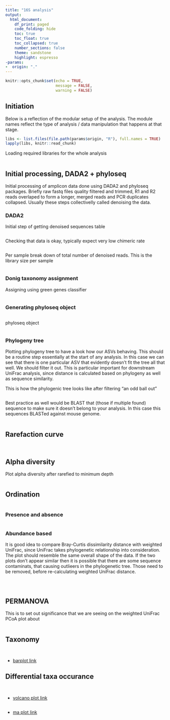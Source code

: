 ```yaml
---
title: "16S analysis"
output:
  html_document:
    df_print: paged
    code_folding: hide
    toc: true
    toc_float: true
    toc_collapsed: true
    number_sections: false
    theme: sandstone
    highlight: espresso
-params:
-  origin: "."
---
```


```r
knitr::opts_chunk$set(echo = TRUE,
                      message = FALSE,
                      warning = FALSE)
```

## Initiation

Below is a reflection of the modular setup of the analysis. The module names
reflect the type of analysis / data manipulation that happens at that stage.

```r

libs <- list.files(file.path(params$origin, "R"), full.names = TRUE)
lapply(libs, knitr::read_chunk)
```

Loading required libraries for the whole analysis

```r
```

## Initial processing, DADA2 + phyloseq

Initial processing of amplicon data done using DADA2 and phyloseq packages. Briefly raw fastq files
quality filtered and trimmed, R1 and R2 reads overlaped to form a longer, merged reads and PCR duplicates
collapsed. Usually these steps collectivelly called denoising the data.

### DADA2

Initial step of getting denoised sequences table

```r
```

Checking that data is okay, typically expect very low chimeric rate

```r
```

Per sample break down of total number of denoised reads. This is the library size per sample

```r
```

### Donig taxonomy assignment

Assigning using green genes classifier

```r
```

### Generating phyloseq object

```r
```

phyloseq object

```r
```

### Phylogeny tree

Plotting phylogeny tree to have a look how our ASVs behaving. This should be a routine step essentially at the start of any analysis. In this case we can see that there is one particular ASV that evidently doesn't fit the tree all that well. We should filter it out. This is particular important for downstream UniFrac analysis, since distance is calculated based on phylogeny as well as sequence similarity.

This is how the phylogenic tree looks like after filtering "an odd ball out"

```r
```

Best practice as well would be BLAST that (those if multiple found) sequence to make sure it doesn't belong to your analysis. In this case this sequences BLASTed against mouse genome.

```r
```

## Rarefaction curve

```r
```

```r
```

## Alpha diversity

Plot alpha diversity after rarefied to minimum depth

```r
```

## Ordination

```r
```

### Presence and absence

```r
```

### Abundance based

It is good idea to compare Bray-Curtis dissimilarity distance with weighted UniFrac, since UniFrac takes phylogenetic relationship into consideration. The plot should resemble the same overall shape of the data. If the two plots don't appear similar then it is possible that there are some sequence contaminats, that causing outlieers in the phylogenetic tree. Those need to be removed, before re-calculating weighted UniFrac distance.

```r
```

```r
```

```r
```

## PERMANOVA

This is to set out significance that we are seeing on the weighted UniFrac PCoA plot about

```r
```

## Taxonomy

```r
```

```r
```

- [barplot link](images/taxa.html)

## Differential taxa occurance

```r
```

```r
```

- [volcano plot link](images/volcano.html)

```r
```

- [ma plot link](images/ma.html)
